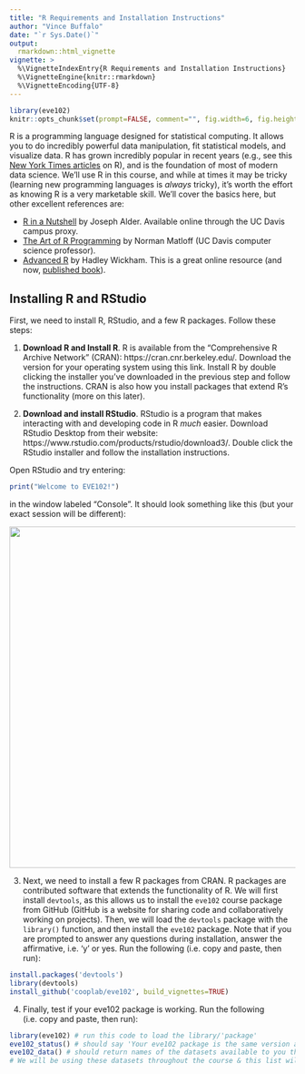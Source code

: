 ```yaml
---
title: "R Requirements and Installation Instructions"
author: "Vince Buffalo"
date: "`r Sys.Date()`"
output: 
  rmarkdown::html_vignette
vignette: >
  %\VignetteIndexEntry{R Requirements and Installation Instructions}
  %\VignetteEngine{knitr::rmarkdown}
  %\VignetteEncoding{UTF-8}
---
```


```r
library(eve102)
knitr::opts_chunk$set(prompt=FALSE, comment="", fig.width=6, fig.height=6)
```

R is a programming language designed for statistical computing. It allows you
to do incredibly powerful data manipulation, fit statistical models, and
visualize data. R has grown incredibly popular in recent years (e.g., see this
[New York Times
articles](http://www.nytimes.com/2009/01/07/technology/business-computing/07program.html?pagewanted=all&_r=0)
on R), and is the foundation of most of modern data science. We'll use R in
this course, and while at times it may be tricky (learning new programming
languages is *always* tricky), it's worth the effort as knowing R is a very
marketable skill. We'll cover the basics here, but other excellent references
are:

 - [R in a Nutshell](http://proquest.safaribooksonline.com/book/programming/r/9781449358204) by Joseph Alder. Available online through the UC Davis campus proxy.
 - [The Art of R Programming](http://heather.cs.ucdavis.edu/~matloff/132/NSPpart.pdf) by Norman Matloff (UC Davis computer science professor). 
 - [Advanced R](http://adv-r.had.co.nz) by Hadley Wickham. This is a great online resource (and now, [published book](https://www.amazon.com/dp/1466586966/ref=cm_sw_su_dp?tag=devtools-20)).

## Installing R and RStudio

First, we need to install R, RStudio, and a few R packages. Follow these steps:

1. **Download R and Install R**. R is available from the "Comprehensive R
Archive Network" (CRAN): https://cran.cnr.berkeley.edu/. Download the version
for your operating system using this link. Install R by double clicking the
installer you've downloaded in the previous step and follow the instructions.
CRAN is also how you install packages that extend R's functionality (more on
this later).

2. **Download and install RStudio**. RStudio is a program that makes
interacting with and developing code in R *much* easier. Download RStudio
Desktop from their website:
https://www.rstudio.com/products/rstudio/download3/. Double click the RStudio
installer and follow the installation instructions.

Open RStudio and try entering:

```R
print("Welcome to EVE102!")
```

in the window labeled "Console". It should look something like this (but your
exact session will be different):

<img src="images/rstudio.png" style="width: 600px;"/>

3. Next, we need to install a few R packages from CRAN. R packages are
   contributed software that extends the functionality of R. We will first
   install `devtools`, as this allows us to install the `eve102` course package
   from GitHub (GitHub is a website for sharing code and collaboratively
   working on projects). Then, we will load the `devtools` package with the
   `library()` function, and then install the `eve102` package. Note that if
   you are prompted to answer any questions during installation, answer the
   affirmative, i.e. 'y' or yes. Run the following (i.e. copy and paste, then run):

```R
install.packages('devtools')
library(devtools)
install_github('cooplab/eve102', build_vignettes=TRUE)
```

4. Finally, test if your eve102 package is working. Run the following (i.e. copy and paste, then run):
```R
library(eve102) # run this code to load the library/'package'
eve102_status() # should say 'Your eve102 package is the same version as on GitHub'
eve102_data() # should return names of the datasets available to you through the eve102 package
# We will be using these datasets throughout the course & this list will get updated.
```
